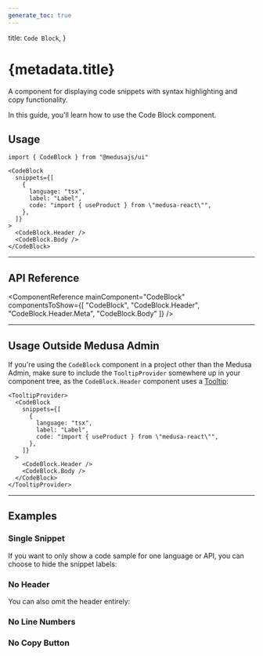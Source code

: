 ```yaml
---
generate_toc: true
---
```



  title: `Code Block`,
}

# {metadata.title}

A component for displaying code snippets with syntax highlighting and copy functionality.

In this guide, you'll learn how to use the Code Block component.

<ComponentExample name="code-block-demo" />

## Usage

```tsx
import { CodeBlock } from "@medusajs/ui"
```

```tsx
<CodeBlock 
  snippets={[
    { 
      language: "tsx", 
      label: "Label", 
      code: "import { useProduct } from \"medusa-react\"",
    },
  ]}
>
  <CodeBlock.Header />
  <CodeBlock.Body />
</CodeBlock>
```

---

## API Reference

<ComponentReference mainComponent="CodeBlock" componentsToShow={[
  "CodeBlock",
  "CodeBlock.Header",
  "CodeBlock.Header.Meta",
  "CodeBlock.Body"
]} />

---

## Usage Outside Medusa Admin

If you're using the `CodeBlock` component in a project other than the Medusa Admin, make sure to include the `TooltipProvider` somewhere up in your component tree, as the `CodeBlock.Header` component uses a [Tooltip](../tooltip/page.mdx#usage-outside-medusa-admin):

```tsx
<TooltipProvider>
  <CodeBlock 
    snippets={[
      { 
        language: "tsx", 
        label: "Label", 
        code: "import { useProduct } from \"medusa-react\"",
      },
    ]}
  >
    <CodeBlock.Header />
    <CodeBlock.Body />
  </CodeBlock>
</TooltipProvider>
```

---

## Examples

### Single Snippet

If you want to only show a code sample for one language or API, you can choose to hide the snippet labels:

<ComponentExample name="code-block-single" />

### No Header

You can also omit the header entirely:

<ComponentExample name="code-block-no-header" />

### No Line Numbers

<ComponentExample name="code-block-no-lines" />

### No Copy Button

<ComponentExample name="code-block-no-copy" hideFeedback />
